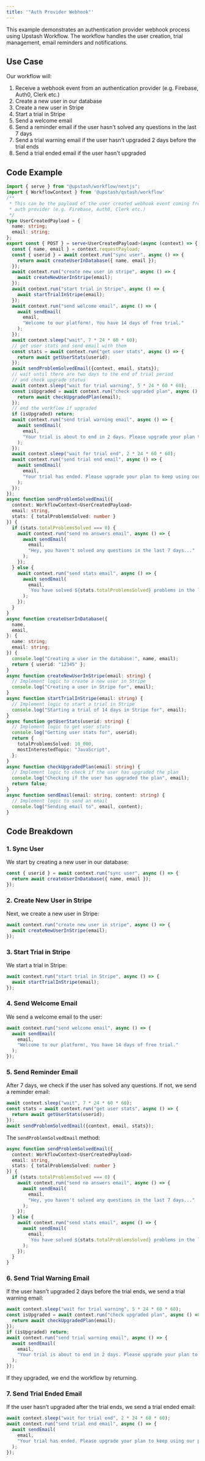 ```yaml
---
title: '"Auth Provider Webhook"'
---
```

This example demonstrates an authentication provider webhook process using Upstash Workflow.
The workflow handles the user creation, trial management, email reminders and notifications.
## Use Case
Our workflow will:
1. Receive a webhook event from an authentication provider (e.g. Firebase, Auth0, Clerk etc.)
2. Create a new user in our database
3. Create a new user in Stripe
4. Start a trial in Stripe
5. Send a welcome email
6. Send a reminder email if the user hasn't solved any questions in the last 7 days
7. Send a trial warning email if the user hasn't upgraded 2 days before the trial ends
8. Send a trial ended email if the user hasn't upgraded
## Code Example
```typescript api/workflow/route.ts
import { serve } from "@upstash/workflow/nextjs";
import { WorkflowContext } from '@upstash/qstash/workflow'
/**
 * This can be the payload of the user created webhook event coming from your
 * auth provider (e.g. Firebase, Auth0, Clerk etc.)
 */
type UserCreatedPayload = {
  name: string;
  email: string;
};
export const { POST } = serve<UserCreatedPayload>(async (context) => {
  const { name, email } = context.requestPayload;
  const { userid } = await context.run("sync user", async () => {
    return await createUserInDatabase({ name, email });
  });
  await context.run("create new user in stripe", async () => {
    await createNewUserInStripe(email);
  });
  await context.run("start trial in Stripe", async () => {
    await startTrialInStripe(email);
  });
  await context.run("send welcome email", async () => {
    await sendEmail(
      email,
      "Welcome to our platform!, You have 14 days of free trial."
    );
  });
  await context.sleep("wait", 7 * 24 * 60 * 60);
  // get user stats and send email with them
  const stats = await context.run("get user stats", async () => {
    return await getUserStats(userid);
  });
  await sendProblemSolvedEmail({context, email, stats});
  // wait until there are two days to the end of trial period
  // and check upgrade status
  await context.sleep("wait for trial warning", 5 * 24 * 60 * 60);
  const isUpgraded = await context.run("check upgraded plan", async () => {
    return await checkUpgradedPlan(email);
  });
  // end the workflow if upgraded
  if (isUpgraded) return;
  await context.run("send trial warning email", async () => {
    await sendEmail(
      email,
      "Your trial is about to end in 2 days. Please upgrade your plan to keep using our platform."
    );
  });
  await context.sleep("wait for trial end", 2 * 24 * 60 * 60);
  await context.run("send trial end email", async () => {
    await sendEmail(
      email,
      "Your trial has ended. Please upgrade your plan to keep using our platform."
    );
  });
});
async function sendProblemSolvedEmail({
  context: WorkflowContext<UserCreatedPayload>
  email: string,
  stats: { totalProblemsSolved: number }
}) {
  if (stats.totalProblemsSolved === 0) {
    await context.run("send no answers email", async () => {
      await sendEmail(
        email,
        "Hey, you haven't solved any questions in the last 7 days..."
      );
    });
  } else {
    await context.run("send stats email", async () => {
      await sendEmail(
        email,
        `You have solved ${stats.totalProblemsSolved} problems in the last 7 days. Keep it up!`
      );
    });
  }
}
async function createUserInDatabase({
  name,
  email,
}: {
  name: string;
  email: string;
}) {
  console.log("Creating a user in the database:", name, email);
  return { userid: "12345" };
}
async function createNewUserInStripe(email: string) {
  // Implement logic to create a new user in Stripe
  console.log("Creating a user in Stripe for", email);
}
async function startTrialInStripe(email: string) {
  // Implement logic to start a trial in Stripe
  console.log("Starting a trial of 14 days in Stripe for", email);
}
async function getUserStats(userid: string) {
  // Implement logic to get user stats
  console.log("Getting user stats for", userid);
  return {
    totalProblemsSolved: 10_000,
    mostInterestedTopic: "JavaScript",
  };
}
async function checkUpgradedPlan(email: string) {
  // Implement logic to check if the user has upgraded the plan
  console.log("Checking if the user has upgraded the plan", email);
  return false;
}
async function sendEmail(email: string, content: string) {
  // Implement logic to send an email
  console.log("Sending email to", email, content);
}
```
## Code Breakdown
### 1. Sync User
We start by creating a new user in our database:
```typescript
const { userid } = await context.run("sync user", async () => {
  return await createUserInDatabase({ name, email });
});
```
### 2. Create New User in Stripe
Next, we create a new user in Stripe:
```typescript
await context.run("create new user in stripe", async () => {
  await createNewUserInStripe(email);
});
```
### 3. Start Trial in Stripe
We start a trial in Stripe:
```typescript
await context.run("start trial in Stripe", async () => {
  await startTrialInStripe(email);
});
```
### 4. Send Welcome Email
We send a welcome email to the user:
```typescript
await context.run("send welcome email", async () => {
  await sendEmail(
    email,
    "Welcome to our platform!, You have 14 days of free trial."
  );
});
```
### 5. Send Reminder Email
After 7 days, we check if the user has solved any questions. If not, we send a reminder email:
```typescript
await context.sleep("wait", 7 * 24 * 60 * 60);
const stats = await context.run("get user stats", async () => {
  return await getUserStats(userid);
});
await sendProblemSolvedEmail({context, email, stats});
```
The `sendProblemSolvedEmail` method:
```typescript
async function sendProblemSolvedEmail({
  context: WorkflowContext<UserCreatedPayload>
  email: string,
  stats: { totalProblemsSolved: number }
}) {
  if (stats.totalProblemsSolved === 0) {
    await context.run("send no answers email", async () => {
      await sendEmail(
        email,
        "Hey, you haven't solved any questions in the last 7 days..."
      );
    });
  } else {
    await context.run("send stats email", async () => {
      await sendEmail(
        email,
        `You have solved ${stats.totalProblemsSolved} problems in the last 7 days. Keep it up!`
      );
    });
  }
}
```
### 6. Send Trial Warning Email
If the user hasn't upgraded 2 days before the trial ends, we send a trial warning email:
```typescript
await context.sleep("wait for trial warning", 5 * 24 * 60 * 60);
const isUpgraded = await context.run("check upgraded plan", async () => {
  return await checkUpgradedPlan(email);
});
if (isUpgraded) return;
await context.run("send trial warning email", async () => {
  await sendEmail(
    email,
    "Your trial is about to end in 2 days. Please upgrade your plan to keep using our platform."
  );
});
```
If they upgraded, we end the workflow by returning.
### 7. Send Trial Ended Email
If the user hasn't upgraded after the trial ends, we send a trial ended email:
```typescript
await context.sleep("wait for trial end", 2 * 24 * 60 * 60);
await context.run("send trial end email", async () => {
  await sendEmail(
    email,
    "Your trial has ended. Please upgrade your plan to keep using our platform."
  );
});
```